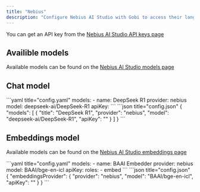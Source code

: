 ```yaml
---
title: "Nebius"
description: "Configure Nebius AI Studio with Gobi to access their language model offerings, including DeepSeek R1 for chat and BAAI embeddings models"
---
```


You can get an API key from the [Nebius AI Studio API keys page](https://studio.nebius.ai/settings/api-keys)

## Availible models

Available models can be found on the [Nebius AI Studio models page](https://studio.nebius.ai/models/text2text)

## Chat model

<Tabs>
  <Tab title="YAML">
  ```yaml title="config.yaml"
  models:
    - name: DeepSeek R1
      provider: nebius
      model: deepseek-ai/DeepSeek-R1
      apiKey: <YOUR_NEBIUS_API_KEY>
  ```
  </Tab>
  <Tab title="JSON">
  ```json title="config.json"
  {
    "models": [
      {
        "title": "DeepSeek R1",
        "provider": "nebius",
        "model": "deepseek-ai/DeepSeek-R1",
        "apiKey": "<YOUR_NEBIUS_API_KEY>"
      }
    ]
  }
  ```
  </Tab>
</Tabs>

## Embeddings model

Available models can be found on the [Nebius AI Studio embeddings page](https://studio.nebius.ai/models/embedding)

<Tabs>
  <Tab title="YAML">
  ```yaml title="config.yaml"
  models:
    - name: BAAI Embedder
      provider: nebius
      model: BAAI/bge-en-icl
      apiKey: <YOUR_NEBIUS_API_KEY>
      roles:
        - embed
  ```
  </Tab>
  <Tab title="JSON">
  ```json title="config.json"
  {
    "embeddingsProvider": {
      "provider": "nebius",
      "model": "BAAI/bge-en-icl",
      "apiKey": "<YOUR_NEBIUS_API_KEY>"
    }
  }
  ```
  </Tab>
</Tabs>
